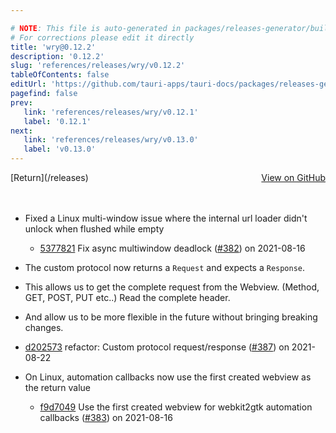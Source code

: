 ```yaml
---

# NOTE: This file is auto-generated in packages/releases-generator/build.ts
# For corrections please edit it directly
title: 'wry@0.12.2'
description: '0.12.2'
slug: 'references/releases/wry/v0.12.2'
tableOfContents: false
editUrl: 'https://github.com/tauri-apps/tauri-docs/packages/releases-generator/build.ts'
pagefind: false
prev:
   link: 'references/releases/wry/v0.12.1'
   label: '0.12.1'
next:
   link: 'references/releases/wry/v0.13.0'
   label: 'v0.13.0'
---
```


<div style="margin-bottom:3rem; display: flex; justify-content: space-between; align-items: center"><span>[Return](/releases)</span><span><a href="https://github.com/tauri-apps/wry/releases/tag/wry-v0.12.2">View on GitHub</a></span></div>

- Fixed a Linux multi-window issue where the internal url loader didn&#39;t unlock when flushed while empty
  - [5377821](https://github.com/tauri-apps/wry/commit/5377821f43c0e7556ec46f0aaf4d6b0637512493) Fix async multiwindow deadlock ([#382](https://github.com/tauri-apps/wry/pull/382)) on 2021-08-16

- The custom protocol now returns a `Request` and expects a `Response`.

- This allows us to get the complete request from the Webview. (Method, GET, POST, PUT etc..)
  Read the complete header.

- And allow us to be more flexible in the future without bringing breaking changes.

- [d202573](https://github.com/tauri-apps/wry/commit/d202573c2c68a2ff0411c1aa797ecc10f727e93b) refactor: Custom protocol request/response ([#387](https://github.com/tauri-apps/wry/pull/387)) on 2021-08-22

- On Linux, automation callbacks now use the first created webview as the return value
  - [f9d7049](https://github.com/tauri-apps/wry/commit/f9d7049978bbad389c99d7a7cce9903a528d871d) Use the first created webview for webkit2gtk automation callbacks ([#383](https://github.com/tauri-apps/wry/pull/383)) on 2021-08-16

